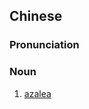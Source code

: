 {{also|满山红}}
==Chinese==
{{zh-forms|s=满山红|type=21}}
{{wikipedia|lang=zh}}

===Pronunciation===
{{zh-pron
|m=mǎnshānhóng
|c=mun5 saan1 hung4
|mn=tw:móa-soaⁿ-âng/xm:boán-san-hông
|cat=n
}}

===Noun===
{{zh-noun}}

# [[azalea]]